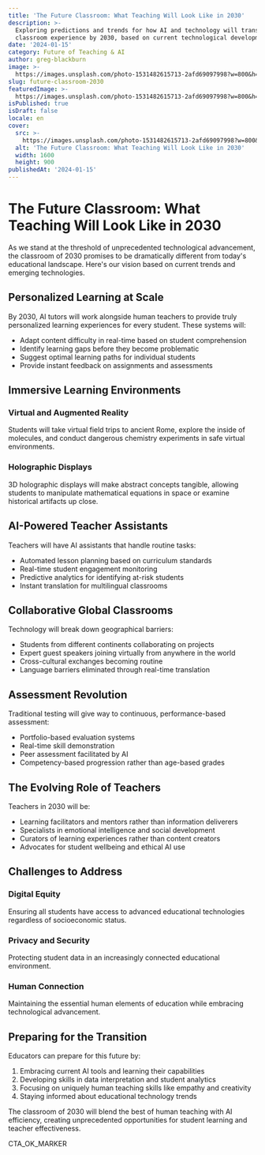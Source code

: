 ```yaml
---
title: 'The Future Classroom: What Teaching Will Look Like in 2030'
description: >-
  Exploring predictions and trends for how AI and technology will transform the
  classroom experience by 2030, based on current technological developments.
date: '2024-01-15'
category: Future of Teaching & AI
author: greg-blackburn
image: >-
  https://images.unsplash.com/photo-1531482615713-2afd69097998?w=800&h=400&fit=crop
slug: future-classroom-2030
featuredImage: >-
  https://images.unsplash.com/photo-1531482615713-2afd69097998?w=800&h=400&fit=crop
isPublished: true
isDraft: false
locale: en
cover:
  src: >-
    https://images.unsplash.com/photo-1531482615713-2afd69097998?w=800&h=400&fit=crop
  alt: 'The Future Classroom: What Teaching Will Look Like in 2030'
  width: 1600
  height: 900
publishedAt: '2024-01-15'
---
```


# The Future Classroom: What Teaching Will Look Like in 2030

As we stand at the threshold of unprecedented technological advancement, the classroom of 2030 promises to be dramatically different from today's educational landscape. Here's our vision based on current trends and emerging technologies.

## Personalized Learning at Scale

By 2030, AI tutors will work alongside human teachers to provide truly personalized learning experiences for every student. These systems will:

- Adapt content difficulty in real-time based on student comprehension
- Identify learning gaps before they become problematic
- Suggest optimal learning paths for individual students
- Provide instant feedback on assignments and assessments

## Immersive Learning Environments

### Virtual and Augmented Reality
Students will take virtual field trips to ancient Rome, explore the inside of molecules, and conduct dangerous chemistry experiments in safe virtual environments.

### Holographic Displays
3D holographic displays will make abstract concepts tangible, allowing students to manipulate mathematical equations in space or examine historical artifacts up close.

## AI-Powered Teacher Assistants

Teachers will have AI assistants that handle routine tasks:

- Automated lesson planning based on curriculum standards
- Real-time student engagement monitoring
- Predictive analytics for identifying at-risk students
- Instant translation for multilingual classrooms

## Collaborative Global Classrooms

Technology will break down geographical barriers:

- Students from different continents collaborating on projects
- Expert guest speakers joining virtually from anywhere in the world
- Cross-cultural exchanges becoming routine
- Language barriers eliminated through real-time translation

## Assessment Revolution

Traditional testing will give way to continuous, performance-based assessment:

- Portfolio-based evaluation systems
- Real-time skill demonstration
- Peer assessment facilitated by AI
- Competency-based progression rather than age-based grades

## The Evolving Role of Teachers

Teachers in 2030 will be:

- Learning facilitators and mentors rather than information deliverers
- Specialists in emotional intelligence and social development
- Curators of learning experiences rather than content creators
- Advocates for student wellbeing and ethical AI use

## Challenges to Address

### Digital Equity
Ensuring all students have access to advanced educational technologies regardless of socioeconomic status.

### Privacy and Security
Protecting student data in an increasingly connected educational environment.

### Human Connection
Maintaining the essential human elements of education while embracing technological advancement.

## Preparing for the Transition

Educators can prepare for this future by:

1. Embracing current AI tools and learning their capabilities
2. Developing skills in data interpretation and student analytics
3. Focusing on uniquely human teaching skills like empathy and creativity
4. Staying informed about educational technology trends

The classroom of 2030 will blend the best of human teaching with AI efficiency, creating unprecedented opportunities for student learning and teacher effectiveness.

CTA_OK_MARKER
